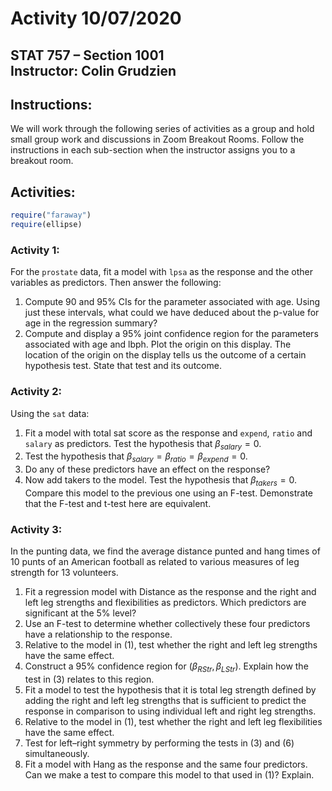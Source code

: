 # Activity 10/07/2020

## STAT 757 -- Section 1001 <br> Instructor: Colin Grudzien<br>

## Instructions:
We will work through the following series of activities as a group and hold small group work and discussions in Zoom Breakout Rooms.  Follow the instructions in each sub-section when the instructor assigns you to a breakout room.

## Activities:

```r
require("faraway")
require(ellipse)
```

### Activity 1:
For the `prostate` data, fit a model with `lpsa` as the response and the other variables as predictors.  Then answer the following:

  1. Compute 90 and 95% CIs for the parameter associated with age. Using just these intervals, what could we have deduced about the p-value for age in the regression summary?
  2. Compute and display a 95% joint confidence region for the parameters associated with age and lbph. Plot the origin on this display. The location of the origin on the display tells us the outcome of a certain hypothesis test. State that
test and its outcome.



### Activity 2:
Using the `sat` data:

  1. Fit a model with total sat score as the response and `expend`, `ratio` and `salary` as predictors. Test the hypothesis that $\beta_{salary} = 0.$ 
  2. Test the hypothesis that $\beta_{salary} = \beta_{ratio} = \beta_{expend} = 0$.
  3. Do any of these predictors have an effect on the response?
  4. Now add takers to the model. Test the hypothesis that $\beta_{takers} = 0$. Compare this model to the previous one using an F-test. Demonstrate that the F-test and t-test here are equivalent.



### Activity 3:


In the punting data, we find the average distance punted and hang times of 10
punts of an American football as related to various measures of leg strength for
13 volunteers.

  1. Fit a regression model with Distance as the response and the right and left leg strengths and flexibilities as predictors. Which predictors are significant at the 5% level?
  2. Use an F-test to determine whether collectively these four predictors have a
relationship to the response.
  3. Relative to the model in (1), test whether the right and left leg strengths have
the same effect.
  4. Construct a 95% confidence region for $(\beta_{RStr} , \beta_{LStr} )$. Explain how the test in (3) relates to this region.
  5. Fit a model to test the hypothesis that it is total leg strength defined by adding the right and left leg strengths that is sufficient to predict the response in comparison to using individual left and right leg strengths.
  6.  Relative to the model in (1), test whether the right and left leg flexibilities have the same effect.
  7. Test for left–right symmetry by performing the tests in (3) and (6) simultaneously.
  8. Fit a model with Hang as the response and the same four predictors. Can we make a test to compare this model to that used in (1)? Explain.


